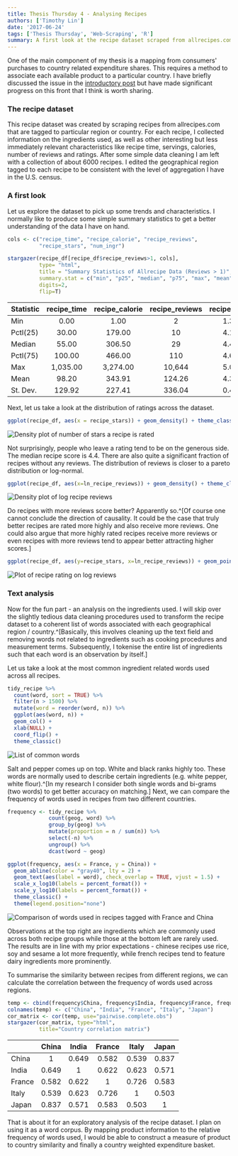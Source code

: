 ```yaml
---
title: Thesis Thursday 4 - Analysing Recipes
authors: ['Timothy Lin']
date: '2017-06-24'
tags: ['Thesis Thursday', 'Web-Scraping', 'R']
summary: A first look at the recipe dataset scraped from allrecipes.com
---
```


One of the main component of my thesis is a mapping from consumers' purchases to country related expenditure shares. This requires a method to associate each available product to a particular country. I have briefly discussed the issue in the [introductory post](/blog/thesis-thursday-introduction/) but have made significant progress on this front that I think is worth sharing.

### The recipe dataset

This recipe dataset was created by scraping recipes from allrecipes.com that are tagged to particular region or country. For each recipe, I collected information on the ingredients used, as well as other interesting but less immediately relevant characteristics like recipe time, servings, calories, number of reviews and ratings. After some simple data cleaning I am left with a collection of about 6000 recipes. I edited the geographical region tagged to each recipe to be consistent with the level of aggregation I have in the U.S. census.

### A first look

Let us explore the dataset to pick up some trends and characteristics. I normally like to produce some simple summary statistics to get a better understanding of the data I have on hand.

```r
cols <- c("recipe_time", "recipe_calorie", "recipe_reviews",
          "recipe_stars", "num_ingr")

stargazer(recipe_df[recipe_df$recipe_reviews>1, cols],
          type= "html",
          title = "Summary Statistics of Allrecipe Data (Reviews > 1)",
          summary.stat = c("min", "p25", "median", "p75", "max", "mean", "sd"),
          digits=2,
          flip=T)
```

| Statistic | recipe_time | recipe_calorie | recipe_reviews | recipe_stars | num_ingr |
| --------- | :---------: | :------------: | :------------: | :----------: | :------: |
| Min       |    0.00     |      1.00      |       2        |     1.33     |    2     |
| Pctl(25)  |    30.00    |     179.00     |       10       |     4.15     |    7     |
| Median    |    55.00    |     306.50     |       29       |     4.43     |    10    |
| Pctl(75)  |   100.00    |     466.00     |      110       |     4.60     |    12    |
| Max       |  1,035.00   |    3,274.00    |     10,644     |     5.00     |    30    |
| Mean      |    98.20    |     343.91     |     124.26     |     4.33     |  10.01   |
| St. Dev.  |   129.92    |     227.41     |     336.04     |     0.41     |   4.02   |

Next, let us take a look at the distribution of ratings across the dataset.

```r
ggplot(recipe_df, aes(x = recipe_stars)) + geom_density() + theme_classic()
```

![Density plot of number of stars a recipe is rated](/static/r/stardensity-1.png)

Not surprisingly, people who leave a rating tend to be on the generous side. The median recipe score is 4.4. There are also quite a significant fraction of recipes without any reviews. The distribution of reviews is closer to a pareto distribution or log-normal.

```r
ggplot(recipe_df, aes(x=ln_recipe_reviews)) + geom_density() + theme_classic()
```

![Density plot of log recipe reviews](/static/r/reviewsdensity-1.png)

Do recipes with more reviews score better? Apparently so.^[Of course one cannot conclude the direction of causality. It could be the case that truly better recipes are rated more highly and also receive more reviews. One could also argue that more highly rated recipes receive more reviews or even recipes with more reviews tend to appear better attracting higher scores.]

```r
ggplot(recipe_df, aes(y=recipe_stars, x=ln_recipe_reviews)) + geom_point() + theme_classic()
```

![Plot of recipe rating on log reviews](/static/r/reviewsstar-1.png)

### Text analysis

Now for the fun part - an analysis on the ingredients used. I will skip over the slightly tedious data cleaning procedures used to transform the recipe dataset to a coherent list of words associated with each geographical region / country.^[Basically, this involves cleaning up the text field and removing words not related to ingredients such as cooking procedures and measurement terms. Subsequently, I tokenise the entire list of ingredients such that each word is an observation by itself.]

Let us take a look at the most common ingredient related words used across all recipes.

```r
tidy_recipe %>%
  count(word, sort = TRUE) %>%
  filter(n > 1500) %>%
  mutate(word = reorder(word, n)) %>%
  ggplot(aes(word, n)) +
  geom_col() +
  xlab(NULL) +
  coord_flip() +
  theme_classic()
```

![List of common words](/static/r/commonwords-1.png)

Salt and pepper comes up on top. White and black ranks highly too. These words are normally used to describe certain ingredients (e.g. white pepper, white flour).^[In my research I consider both single words and bi-grams (two words) to get better accuracy on matching.] Next, we can compare the frequency of words used in recipes from two different countries.

```r
frequency <- tidy_recipe %>%
             count(geog, word) %>%
             group_by(geog) %>%
             mutate(proportion = n / sum(n)) %>%
             select(-n) %>%
             ungroup() %>%
             dcast(word ~ geog)

ggplot(frequency, aes(x = France, y = China)) +
  geom_abline(color = "gray40", lty = 2) +
  geom_text(aes(label = word), check_overlap = TRUE, vjust = 1.5) +
  scale_x_log10(labels = percent_format()) +
  scale_y_log10(labels = percent_format()) +
  theme_classic() +
  theme(legend.position="none")
```

![Comparison of words used in recipes tagged with France and China](/static/r/freq-1.png)

Observations at the top right are ingredients which are commonly used across both recipe groups while those at the bottom left are rarely used. The results are in line with my prior expectations - chinese recipes use rice, soy and sesame a lot more frequently, while french recipes tend to feature dairy ingredients more prominently.

To summarise the similarity between recipes from different regions, we can calculate the correlation between the frequency of words used across regions.

```r
temp <- cbind(frequency$China, frequency$India, frequency$France, frequency$Italy, frequency$Japan)
colnames(temp) <- c("China", "India", "France", "Italy", "Japan")
cor_matrix <- cor(temp, use="pairwise.complete.obs")
stargazer(cor_matrix, type="html",
          title="Country correlation matrix")
```

|        | China | India | France | Italy | Japan |
| ------ | :---: | :---: | :----: | :---: | :---: |
| China  |   1   | 0.649 | 0.582  | 0.539 | 0.837 |
| India  | 0.649 |   1   | 0.622  | 0.623 | 0.571 |
| France | 0.582 | 0.622 |   1    | 0.726 | 0.583 |
| Italy  | 0.539 | 0.623 | 0.726  |   1   | 0.503 |
| Japan  | 0.837 | 0.571 | 0.583  | 0.503 |   1   |

That is about it for an exploratory analysis of the recipe dataset. I plan on using it as a word corpus. By mapping product information to the relative frequency of words used, I would be able to construct a measure of product to country similarity and finally a country weighted expenditure basket.
